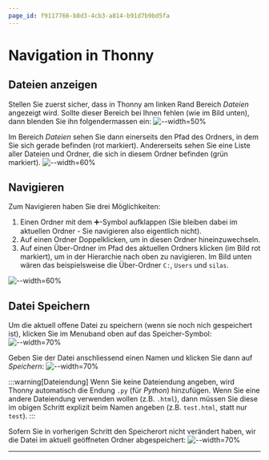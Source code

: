 ```yaml
---
page_id: f9117766-b8d3-4cb3-a814-b91d7b9bd5fa
---
```

# Navigation in Thonny
## Dateien anzeigen
Stellen Sie zuerst sicher, dass in Thonny am linken Rand Bereich _Dateien_ angezeigt wird. Sollte dieser Bereich bei Ihnen fehlen (wie im Bild unten), dann blenden Sie ihn folgendermassen ein:
![--width=50%](img/navigation-in-thonny/01-dateien-einblenden.png)

Im Bereich _Dateien_ sehen Sie dann einerseits den Pfad des Ordners, in dem Sie sich gerade befinden (rot markiert). Andererseits sehen Sie eine Liste aller Dateien und Ordner, die sich in diesem Ordner befinden (grün markiert).
![--width=60%](img/navigation-in-thonny/02-alle-ordner.png)

## Navigieren
Zum Navigieren haben Sie drei Möglichkeiten:
1. Einen Ordner mit dem ➕-Symbol aufklappen (Sie bleiben dabei im aktuellen Ordner - Sie navigieren also eigentlich nicht).
2. Auf einen Ordner Doppelklicken, um in diesen Ordner hineinzuwechseln.
3. Auf einen Über-Ordner im Pfad des aktuellen Ordners klicken (im Bild rot markiert), um in der Hierarchie nach oben zu navigieren. Im Bild unten wären das beispielsweise die Über-Ordner `C:`, `Users` und `silas`.

![--width=60%](img/navigation-in-thonny/02-alle-ordner.png)

## Datei Speichern
Um die aktuell offene Datei zu speichern (wenn sie noch nich gespeichert ist), klicken Sie im Menuband oben auf das Speicher-Symbol:
![--width=70%](img/navigation-in-thonny/06-programmieren-offen-leer.png)

Geben Sie der Datei anschliessend einen Namen und klicken Sie dann auf _Speichern_:
![--width=70%](img/navigation-in-thonny/07-speichern.png)

:::warning[Dateiendung]
Wenn Sie keine Dateiendung angeben, wird Thonny automatisch die Endung `.py` (für _Python_) hinzufügen. Wenn Sie eine andere Dateiendung verwenden wollen (z.B. `.html`), dann müssen Sie diese im obigen Schritt explizit beim Namen angeben (z.B. `test.html`, statt nur `test`).
:::

Sofern Sie in vorherigen Schritt den Speicherort nicht verändert haben, wir die Datei im aktuell geöffneten Ordner abgespeichert:
![--width=70%](img/navigation-in-thonny/08-programmieren-offen-mit-datei.png)

---
